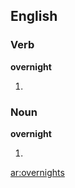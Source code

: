 ==English==
===Verb===
'''overnight'''
# {{third-person singular of|[[overnight]]}}

===Noun===
'''overnight'''
# {{plural of|[[overnight]]}}

[[ar:overnights]]